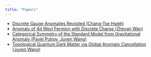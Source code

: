 ```yaml
---
title: "Papers"
---
```


- [Discrete Gauge Anomalies Revisited (Chang-Tse Hsieh)](hsi18.qmd)
- [Anomaly of 4d Weyl Fermion with Discrete Charge (Zheyan Wan)](wan25.qmd)
- [Categorical Symmetry of the Standard Model from Gravitational Anomaly (Pavel Putrov, Juven Wang)](pw23.qmd)
- [Topological Quantum Dark Matter via Global Anomaly Cancellation (Juven Wang)](wang25.qmd)